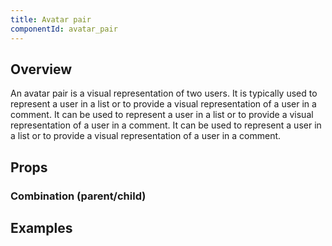 ```yaml
---
title: Avatar pair
componentId: avatar_pair
---
```



## Overview

An avatar pair is a visual representation of two users. It is typically used to represent a user in a list or to provide a visual representation of a user in a comment. It can be used to represent a user in a list or to provide a visual representation of a user in a comment. It can be used to represent a user in a list or to provide a visual representation of a user in a comment.

<Overview component="AvatarPair" />

## Props

<PropertyOverview component="AvatarPair" />

### Combination (parent/child)

<PropertyPreview component="AvatarPair" property="combination (parent/child)" />

## Examples

<Examples component="AvatarPair" />
